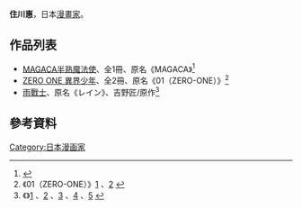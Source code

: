 {{expand|time=2011-03-04T09:06:14+00:00}}
{{Japanese|japanese=住川 惠|kana=すみかわ めぐみ|romaji=Sumikawa Megumi}}
{{漫畫}}
'''住川惠'''{{bd}}，日本[[漫畫家|漫畫家]]。

==作品列表==
*[[MAGACA半熟魔法使|MAGACA半熟魔法使]]、全1冊、原名《MAGACA》<ref>{{Cite web |url=http://www.mag-garden.co.jp/view.php?mode=detail&isbn=4861272734 |title=《MAGACA》 |accessdate=2011-03-05 |archive-date=2007-10-19 |archive-url=https://web.archive.org/web/20071019053921/http://www.mag-garden.co.jp/view.php?mode=detail&isbn=4861272734 |dead-url=no }}</ref>
*[[ZERO_ONE_異界少年|ZERO ONE 異界少年]]、全2冊、原名《01（ZERO-ONE）》<ref>《01（ZERO-ONE）》[http://www.mag-garden.co.jp/view.php?mode=detail&isbn=4861273447 1] {{Wayback|url=http://www.mag-garden.co.jp/view.php?mode=detail&isbn=4861273447 |date=20071019001612 }}、[http://www.mag-garden.co.jp/view.php?mode=detail&isbn=4861274419 2] {{Wayback|url=http://www.mag-garden.co.jp/view.php?mode=detail&isbn=4861274419 |date=20080604041553 }}</ref>
*[[雨戰士|雨戰士]]、原名《レイン》、吉野匠/原作<ref>《{{lang|ja|レイン}}》[http://www.mag-garden.co.jp/view.php?mode=detail&isbn=4861276268 1] {{Wayback|url=http://www.mag-garden.co.jp/view.php?mode=detail&isbn=4861276268 |date=20090507175600 }}、[http://www.mag-garden.co.jp/view.php?mode=detail&isbn=4861276594 2] {{Wayback|url=http://www.mag-garden.co.jp/view.php?mode=detail&isbn=4861276594 |date=20160304112928 }}、[http://www.mag-garden.co.jp/view.php?mode=detail&isbn=4861277329 3] {{Wayback|url=http://www.mag-garden.co.jp/view.php?mode=detail&isbn=4861277329 |date=20110912052704 }}、[http://www.mag-garden.co.jp/view.php?mode=detail&isbn=4861277841 4] {{Wayback|url=http://www.mag-garden.co.jp/view.php?mode=detail&isbn=4861277841 |date=20110721023704 }}、[http://www.mag-garden.co.jp/view.php?mode=detail&isbn=4861278570 5] {{Wayback|url=http://www.mag-garden.co.jp/view.php?mode=detail&isbn=4861278570 |date=20110726222609 }}</ref>

==參考資料==
{{reflist|2}}

{{Japanese cartoonist-stub}}

{{DEFAULTSORT:Sumikawa Megumi}}
[[Category:日本漫画家|Category:日本漫画家]]